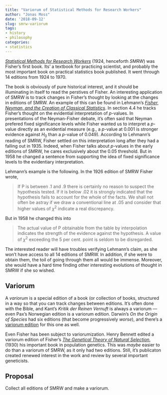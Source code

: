 ```yaml
---
title: "Variorum of Statistical Methods for Research Workers"
author: "Jonas Moss"
date: '2018-09-12'
slug: smrw-variorum
tags:
- history
- philosophy
categories:
- statistics
---
```

[*Statistical Methods for Research Workers*](https://en.wikipedia.org/wiki/Statistical_Methods_for_Research_Workers) (1924, henceforth *SMRW*) was Fisher's first book. Its' a textbook for practicing scientist, and probably the most important book on practical statistics book published. It went through 14 editions from 1924 to 1970. 

The book is obviously of pure historical interest, and it should be illuminating in itself to read the perstives of Fisher. An interesting application of SMRW is to track changes in Fisher's thought by looking at the changes in editions of SMRW. An example of this can be found in Lehmann's [*Fisher, Neyman, and the Creation of Classical Statistics*](https://www.springer.com/us/book/9781441994998). In section 4.4 he tracks Fisher's thought on the evidential interpretation of *p*-values. In presentations of the Neyman-Fisher debate, it's often said that Neyman prefered fixed significance levels while Fisher wanted us to interpret a *p*-value directly as an evidential measure (e.g., a *p*-value at 0.001 is stronger evidence against $H_0$ than a *p*-value of 0.049). According to Lehmann's reading of SMRW, Fisher settled on this interpretation long after they had a falling out in 1935. Indeed, when Fisher talks about *p*-values in the early editions of SMRW, he cares exclusively about the $0.05$ threshold. But in 1958 he changed a sentence from supporting the idea of fixed significance levels to the evidentiary interpretation. 

Lehmann's example is the following. In the 1926 edition of SMRW Fisher wrote,

> If P is between .1 and .9 there is certainly no reason to suspect the hypothesis tested. If it is below .02 it is strongly indicated that the hypothesis fails to account for the whole of the facts. We shall not often be astray if we draw a conventional line at .05 and consider that higher values of $\chi^2$ indicate a real discrepancy.

But in 1958 he changed this into

> The actual value of P obtainable from the table by interpolation indicates the strength of the evidence against the hypothesis. A value of $\chi^2$ exceeding the 5 per cent. point is seldom to be disregarded.

The interested reader will have troubles verifying Lehmann's claim, as she won't have access to all 14 editions of SMRW. In addition, if she were to obtain them, the toil of going through them all would be immense. Moreover, she would have a hard time finding other interesting evolutions of thought in SMRW if she so wished.

## Variorum

A *variorum* is a special edition of a book (or collection of books, structured in a way so that you can track changes between editions. It's often done with the Bible, and Kant's *Kritik der Reinen Vernuft* is always a variorum --- even Pax's Norwegian edition is a variorum edition. Darwin's *On the Origin of Species* had six editions (that become progressively *worse*), and there's a [variorum edition](https://www.amazon.com/Origin-Species-Variorum-Text-Reprint/dp/0812219546/ref=sr_1_1?s=books&ie=UTF8&qid=1536737684&sr=1-1&keywords=origin+of+species+variorum&dpID=51gClcG8qgL&preST=_SY291_BO1,204,203,200_QL40_&dpSrc=srch) for this one as well.

Even Fisher has been subject to variorumization. Henry Bennett edited a variorum edition of Fisher's [*The Genetical Theory of Natural Selection*](https://www.amazon.com/Genetical-Theory-Natural-Selection/dp/0198504403), (1930) his important book in population genetics. This was *maybe* easier to do than a variorum of SMRW, as it only had two editions. Still, it's publicaton created renewed interest in the work and review by several important geneticists.

## Proposal
Collect all editions of SMRW and make a variorum.
